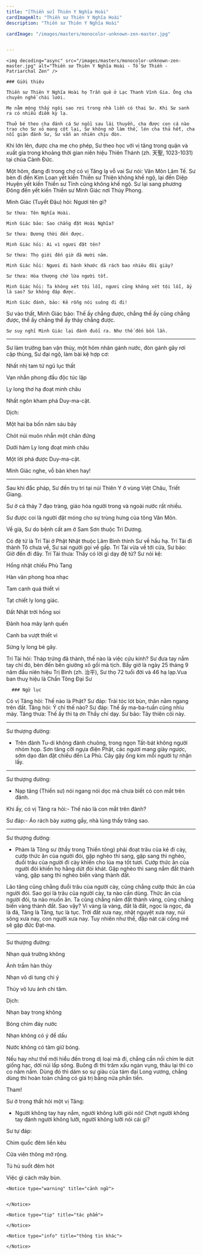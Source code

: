 ```yaml
---
title: "[Thiền sư] Thiên Y Nghĩa Hoài"
cardImageAlt: "Thiền sư Thiên Y Nghĩa Hoài"
description: "Thiền sư Thiên Y Nghĩa Hoài"

cardImage: "/images/masters/monocolor-unknown-zen-master.jpg"


---
```


<div className="grid xl:grid-cols-8 lg:grid-cols-8 md:grid-cols-2 sm:grid-cols-2 xs:grid-cols-1 gap-8 bg-body dark:bg-darkmode-body">

  <div className="lg:col-span-3 md:col-span-1">

    <img decoding="async" src="/images/masters/monocolor-unknown-zen-master.jpg" alt="Thiền sư Thiên Y Nghĩa Hoài - Tổ Sư Thiền - Patriarchal Zen" />

    ### Giới thiệu

    Thiền sư Thiên Y Nghĩa Hoài họ Trần quê ở Lạc Thanh Vĩnh Gia. Ông cha chuyên nghề chài lưới.

    Mẹ nằm mộng thấy ngôi sao rơi trong nhà liền có thai Sư. Khi Sư sanh ra có nhiều điềm kỳ lạ.

    Thuở bé theo cha đánh cá Sư ngồi sau lái thuyền, cha được con cá nào trao cho Sư xỏ mang cột lại, Sư không nỡ làm thế, lén cha thả hết, cha nổi giận đánh Sư, Sư vẫn an nhiên chịu đòn.

Khi lớn lên, được cha mẹ cho phép, Sư theo học với vị tăng trong quận và xuất gia trong khoảng thời gian niên hiệu Thiên Thánh (zh. 天聖, 1023-1031) tại chùa Cảnh Ðức.

Một hôm, đang đi trong chợ có vị Tăng lạ vỗ vai Sư nói: Vân Môn Lâm Tế. Sư bèn đi đến Kim Loan yết kiến Thiền sư Thiện không khế ngộ, lại đến Diệp Huyện yết kiến Thiền sư Tỉnh cũng không khế ngộ. Sư lại sang phương Đông đến yết kiến Thiền sư Minh Giác nơi Thúy Phong.

Minh Giác (Tuyết Đậu) hỏi: Ngươi tên gì?

    Sư thưa: Tên Nghĩa Hoài.

    Minh Giác bảo: Sao chẳng đặt Hoài Nghĩa?

    Sư thưa: Đương thời đến được.

    Minh Giác hỏi: Ai vì ngươi đặt tên?

    Sư thưa: Thọ giới đến giờ đã mười năm.

    Minh Giác hỏi: Ngươi đi hành khước đã rách bao nhiêu đôi giày?

    Sư thưa: Hòa thượng chớ lừa người tốt.

    Minh Giác hỏi: Ta không xét tội lỗi, ngươi cũng không xét tội lỗi, ấy là sao? Sư không đáp được.

    Minh Giác đánh, bảo: Kẻ rỗng nói suông đi đi!

Sư vào thất, Minh Giác bảo: Thế ấy chẳng được, chẳng thế ấy cũng chẳng được, thế ấy chẳng thế ấy thảy chẳng được.

    Sư suy nghĩ Minh Giác lại đánh đuổi ra. Như thế đến bốn lần.

***

Sư làm trưởng ban vận thủy, một hôm nhân gánh nước, đòn gánh gãy rơi cặp thùng, Sư đại ngộ, làm bài kệ hợp cơ:

 Nhất nhị tam tứ ngũ lục thất

 Vạn nhẫn phong đầu độc túc lập

 Ly long thơ hạ đoạt minh châu

 Nhất ngôn kham phá Duy-ma-cật.

Dịch:

 Một hai ba bốn năm sáu bảy

 Chót núi muôn nhẫn một chân đứng

 Dưới hàm Ly long đoạt minh châu

 Một lời phá được Duy-ma-cật.


 Minh Giác nghe, vỗ bàn khen hay!

***

Sau khi đắc pháp, Sư đến trụ trì tại núi Thiên Y ở vùng Việt Châu, Triết Giang.

Sư ở cả thảy 7 đạo tràng, giáo hóa người trong và ngoài nước rất nhiều.

Sư được coi là người đặt móng cho sự trùng hưng của tông Vân Môn.

Về già, Sư do bệnh cất am ở Sam Sơn thuộc Trì Dương.

Có đệ tử là Trí Tài ở Phật Nhật thuộc Lâm Bình thỉnh Sư về hầu hạ. Trí Tài đi thành Tô chưa về, Sư sai người gọi về gấp. Trí Tài vừa về tới cửa, Sư bảo: Giờ đến đi đây. Trí Tài thưa: Thầy có lời gì dạy đệ tử? Sư nói kệ:

 Hồng nhật chiếu Phù Tang

 Hàn vân phong hoa nhạc

 Tam canh quá thiết vi

 Tạt chiết ly long giác.

 Đất Nhật trời hồng soi

 Đảnh hoa mây lạnh quến

 Canh ba vượt thiết vi

 Sừng ly long bẻ gãy.

Trí Tài hỏi: Tháp trứng đã thành, thế nào là việc cứu kính? Sư đưa tay nắm tay chỉ đó, bèn đến bên giường xô gối mà tịch.
Bấy giờ là ngày 25 tháng 9 năm đầu niên hiệu Trị Bình (zh. 治平), Sư thọ 72 tuổi đời và 46 hạ lạp.Vua ban thuỵ hiệu là Chấn Tông Đại Sư

  </div>

  <div className="lg:col-span-5 md:col-span-1">

      ### Ngữ lục

Có vị Tăng hỏi: Thế nào là Phật? Sư đáp: Trải tóc lót bùn, thân nằm ngang trên đất. Tăng hỏi: Ý chỉ thế nào? Sư đáp: Thế ấy ma-ba-tuần cũng nhíu mày. Tăng thưa: Thế ấy thì tạ ơn Thầy chỉ dạy. Sư bảo: Tây thiên cõi này.

***

Sư thượng đường:

- Trên đảnh Tu-di không đánh chuông, trong ngọn Tất-bát không người nhóm họp. Sơn tăng cỡi ngựa điện Phật, các ngươi mang giày ngược, sớm dạo đàn đặt chiều đến La Phủ. Cây gậy ống kim mỗi người tự nhận lấy.

***

Sư thượng đường:

- Nạp tăng (Thiền sư) nói ngang nói dọc mà chưa biết có con mắt trên đảnh.

Khi ấy, có vị Tăng ra hỏi:- Thế nào là con mắt trên đảnh?

Sư đáp:- Áo rách bày xương gầy, nhà lủng thấy trăng sao.

***

Sư thượng đường:

- Phàm là Tông sư (thầy trong Thiền tông) phải đoạt trâu của kẻ đi cày, cướp thức ăn của người đói, gặp nghèo thì sang, gặp sang thì nghèo, đuổi trâu của người đi cày khiến cho lúa mạ tốt tươi. Cướp thức ăn của người đói khiến họ hằng dứt đói khát. Gặp nghèo thì sang nắm đất thành vàng, gặp sang thì nghèo biến vàng thành đất.

Lão tăng cũng chẳng đuổi trâu của người cày, cũng chẳng cướp thức ăn của người đói. Sao gọi là trâu của người cày, ta nào cần dùng. Thức ăn của người đói, ta nào muốn ăn. Ta cũng chẳng nắm đất thành vàng, cũng chẳng biến vàng thành đất. Sao vậy? Vì vàng là vàng, đất là đất, ngọc là ngọc, đá là đá, Tăng là Tăng, tục là tục. Trời đất xưa nay, nhật nguyệt xưa nay, núi sông xưa nay, con người xưa nay. Tuy nhiên như thế, đập nát cái cổng mê sẽ gặp đức Đạt-ma.

***

Sư thượng đường:

 Nhạn quá trường không

 Ảnh trầm hàn thủy

 Nhạn vô di tung chi ý

 Thủy vô lưu ảnh chi tâm.

Dịch:

 Nhạn bay trong không

 Bóng chìm đáy nước

 Nhạn không có ý để dấu

 Nước không có tâm giữ bóng.

Nếu hay như thế mới hiểu đến trong dị loại mà đi, chẳng cần nối chim le dứt giống hạc, dời núi lấp sông. Buông đi thì trăm xấu ngàn vụng, thâu lại thì co co nắm nắm. Dùng đó thì dám so sự giàu của tám đại Long vương, chẳng dùng thì hoàn toàn chẳng có giá trị bằng nửa phần tiền.

Tham!

Sư ở trong thất hỏi một vị Tăng:

- Người không tay hay nắm, người không lưỡi giỏi nói! Chợt người không tay đánh người không lưỡi, người không lưỡi nói cái gì?

Sư tự đáp:

 Chim quốc đêm liền kêu

 Cửa viên thông mở rộng.



 Tú hú suốt đêm hót

 Việc gì cách mây bùn.



    <Notice type="warning" title="cảnh ngữ">


    </Notice>

    <Notice type="tip" title="tác phẩm">

    </Notice>

    <Notice type="info" title="thông tin khác">

    </Notice>

  </div>

</div>
